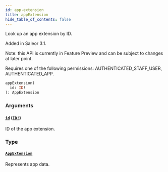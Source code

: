 ```yaml
---
id: app-extension
title: appExtension
hide_table_of_contents: false
---
```


Look up an app extension by ID.

Added in Saleor 3.1.

Note: this API is currently in Feature Preview and can be subject to changes at later point.

Requires one of the following permissions: AUTHENTICATED_STAFF_USER, AUTHENTICATED_APP.

```graphql
appExtension(
  id: ID!
): AppExtension
```

### Arguments

#### [`id`](#) ([`ID!`](../../../developer/api-reference/scalars/id))

ID of the app extension.

### Type

#### [`AppExtension`](../../../developer/api-reference/objects/app-extension)

Represents app data.
